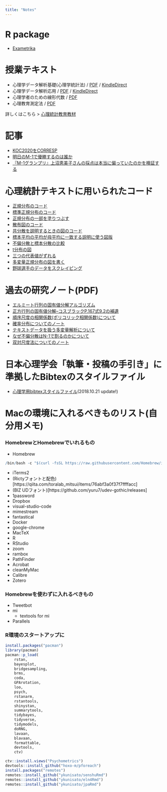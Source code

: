 ```yaml
---
title: "Notes"
---
```


# R package

+ [Exametrika](https://kosugitti.github.io/Exametrika/)

# 授業テキスト

+ 心理学データ解析基礎(心理学統計法)  / [PDF](https://kosugitti.github.io/psychometrtics_syllabus/Dkiso1_book.pdf) / [KindleDirect](https://amzn.to/3QRV6WL)
+ 心理学データ解析応用 / [PDF](https://kosugitti.github.io/psychometrtics_syllabus/Dkiso2_book.pdf) / [KindleDirect](https://amzn.to/47H95F5)
+ 心理学者のための線形代数 / [PDF](https://kosugitti.github.io/psychometrtics_syllabus/LABC.pdf)
+ 心理教育測定法 / [PDF](https://kosugitti.github.io/psychometrtics_syllabus/Scaling.pdf)

詳しくはこちら > [心理統計教育教材](https://kosugitti.github.io/psychometrtics_syllabus/)

# 記事

+ [KOC2020をCORRESP](items/2020-09-27-koc2020-corresp.html)
+ [明日のM-1で優勝するのは誰か](items/2018-12-01-2018m1gp.html)
+ [『M-1グランプリ』上沼恵美子さんの採点は本当に偏っていたのかを検証する](items/2018M1judges.html)

# 心理統計テキストに用いられたコード

+ [正規分布のコード](notes/2018-06-26A.html)
+ [標準正規分布のコード](notes/2018-06-30.html)
+ [正規分布の一部を塗りつぶす](notes/2018-06-29B.html)
+ [散布図のコード](notes/2018-06-26C.html)
+ [共分散を説明するときの図のコード](notes/2018-06-26D.html)
+ [標本平均の平均が母平均に一致する説明に使う図版](ntoes/2018-06-29A.html)
+ [不偏分散と標本分散の比較](ntoes/2018-07-04.html)
+ [t分布の図](notes/2018-07-06-t.html)
+ [三つの代表値がずれる](notes/2018-07-06-MMM.html)
+ [多変量正規分布の図を書く](notes/2021-10-27.html)
+ [野球選手のデータをスクレイピング](notes/2021-11-10.html)

# 過去の研究ノート(PDF)

+ [エルミート行列の固有値分解アルゴリズム](notes/QR.pdf)
+ [正方行列の固有値分解--コスブラックP.167式9.2の補遺](notes/Reigen.pdf)
+ [順序尺度の相関係数(ポリコリック相関係数)について](notes/polychoricNote.pdf)
+ [確率分布についてのノート](notes/prob.pdf)
+ [テキストデータを扱う多変量解析について](notes/textMV.pdf)
+ [なぜ不偏分散はN-1で割るのかについて](notes/whyN_1.pdf)
+ [双対尺度法についてのノート](notes/DS2019.pdf)


# 日本心理学会「執筆・投稿の手引き」に準拠したBibtexのスタイルファイル

+ [心理学用bibtexスタイルファイル](https://github.com/kosugitti/jecon-jpa)(2018.10.21 update!)


# Macの環境に入れるべきものリスト(自分用メモ)

### HomebrewとHomebrewでいれるもの

+ Homebrew

```r
/bin/bash -c "$(curl -fsSL https://raw.githubusercontent.com/Homebrew/install/HEAD/install.sh)"
```

  
+ iTerms2
+ (Rictyフォントと配色)[https://qiita.com/toralab_mitsui/items/76abf3a0f37f7ffffacc]
+ (BIZ UDフォント)[https://github.com/yuru7/udev-gothic/releases]
+ 1password
+ Dropbox
+ visual-studio-code
+ mimestream
+ fantastical
+ Docker
+ google-chrome
+ MacTeX
+ R
+ RStudio
+ zoom
+ rambox
+ PathFinder
+ Acrobat
+ cleanMyMac
+ Calibre
+ Zotero


### Homebrewを使わずに入れるべきもの
+ Tweetbot
+ mi
  + textools for mi
+ Parallels


### R環境のスタートアップに

```r
install.packages("pacman")
library(pacman)
pacman::p_load(
    rstan,
    bayesplot,
	bridgesampling,
	brms,
	coda,
	GPArotation,
    loo,
    psych,
    rstanarm,
	rstantools,
	shinystan,
	summarytools,
	tidybayes,
	tidyverse,
	tidymodels,
	doRNG,
	lavaan,
	blavaan,
	formattable,
	devtools,
	ctv)

ctv::install.views("Psychometrics")
devtools::install_github("hoxo-m/pforeach")
install.packages("remotes")
remotes::install_github("ykunisato/senshuRmd")
remotes::install_github("ykunisato/eln4Rmd")
remotes::install_github("ykunisato/jpaRmd")

```

